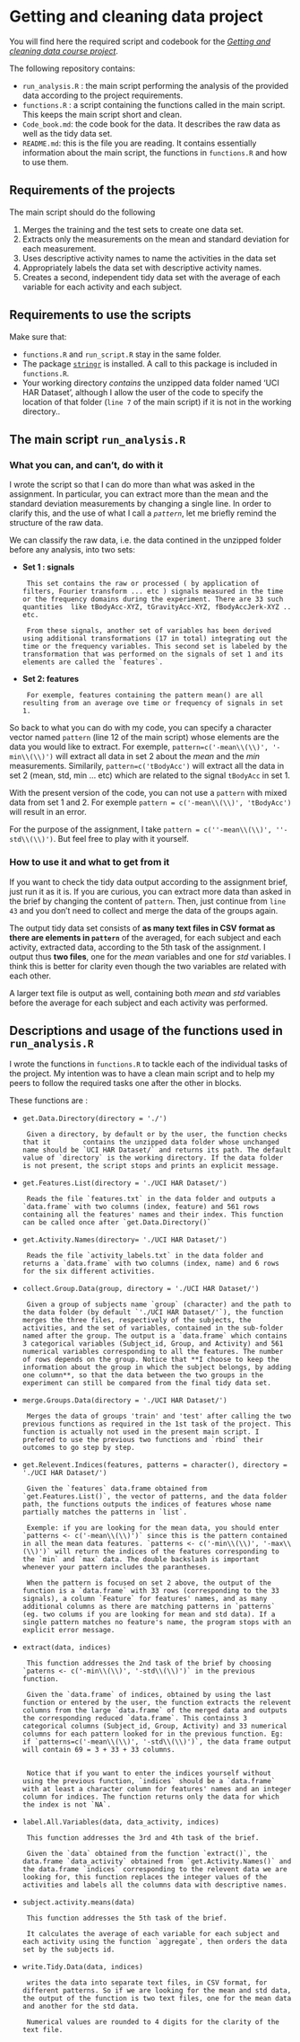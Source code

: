 Getting and cleaning data project
=================================

You will find here the required script and codebook for the [*Getting and cleaning data course project*](https://class.coursera.org/getdata-002/human_grading/view/courses/972080/assessments/3/submissions).

The following repository contains:

* `run_analysis.R` : the main script performing the analysis of the provided data according to the project requirements.
* `functions.R` : a script containing the functions called in the main script. This keeps the main script short and clean.
* `Code_book.md`: the code book for the data. It describes the raw data as well as the tidy data set.
* `README.md`: this is the file you are reading. It contains essentially information about the main script, the functions in `functions.R` and how to use them.

## Requirements of the projects

The main script should do the following

1. Merges the training and the test sets to create one data set.
2. Extracts only the measurements on the mean and standard deviation for each measurement. 
3. Uses descriptive activity names to name the activities in the data set
4. Appropriately labels the data set with descriptive activity names. 
5. Creates a second, independent tidy data set with the average of each variable for each activity and each subject.

## Requirements to use the scripts

Make sure that:

+ `functions.R` and `run_script.R` stay in the same folder.
+ The package [`stringr`](http://cran.r-project.org/package=stringr) is installed. A call to this package is included in `functions.R`.
+ Your working directory *contains* the unzipped data folder named 'UCI HAR Dataset', although I allow the user of the code to specify the location of that folder (`line 7` of the main script) if it is not in the working directory..

## The main script `run_analysis.R`

### What you can, and can't, do with it

I wrote the script so that I can do more than what was asked in the assignment. In particular, you can extract more than the mean and the standard deviation measurements by changing a single line. In order to clarify this, and the use of what I call a *`pattern`*, let me briefly remind the structure of the raw data.

We can classify the raw data, i.e. the data contined in the unzipped folder before any analysis, into two sets:

+ **Set 1 : signals**

       This set contains the raw or processed ( by application of filters, Fourier transform ... etc ) signals measured in the time or the frequency domains during the experiment. There are 33 such quantities  like tBodyAcc-XYZ, tGravityAcc-XYZ, fBodyAccJerk-XYZ .. etc.
       
       From these signals, another set of variables has been derived using additional transformations (17 in total) integrating out the time or the frequency variables. This second set is labeled by the transformation that was performed on the signals of set 1 and its elements are called the `features`.
       
+ **Set 2: features**

       For exemple, features containing the pattern mean() are all resulting from an average ove time or frequency of signals in set 1. 
       
So back to what you can do with my code, you can specify a character vector named `pattern` (line 12 of the main script) whose elements are the data you would like to extract. For exemple, `pattern=c('-mean\\(\\)', '-min\\(\\)')` will extract all data in set 2 about the *mean* and the *min* measurements. Similarily, `pattern=c('tBodyAcc')` will extract all the data in set 2 (mean, std, min ... etc) which are related to the signal `tBodyAcc` in set 1.

With the present version of the code, you can not use a `pattern` with mixed data from set 1 and 2. For exemple `pattern = c('-mean\\(\\)', 'tBodyAcc')` will result in an error.

For the purpose of the assignment, I take `pattern = c(''-mean\\(\\)', ''-std\\(\\)')`. But feel free to play with it yourself.

### How to use it and what to get from it

If you want to check the tidy data output according to the assignment brief, just run it as it is. If you are curious, you can extract more data than asked in the brief by changing the content of `pattern`. Then, just continue from `line 43` and you don't need to collect and merge the data of the groups again.

The output tidy data set consists of **as many text files in CSV format as there are elements in `pattern`** of the averaged, for each subject and each activity, extracted data, according to the 5th task of the assignment. I output thus **two files**, one for the *mean* variables and one for *std* variables. I think this is better for clarity even though the two variables are related with each other. 

A larger text file is output as well, containing both *mean* and *std* variables before the average for each subject and each activity was performed. 


## Descriptions and usage of the functions used in `run_analysis.R`

I wrote the functions in `functions.R` to tackle each of the individual tasks of the project. My intention was to have a clean main script and to help my peers to follow the required tasks one after the other in blocks.

These functions are : 

+ `get.Data.Directory(directory = './')`

       Given a directory, by default or by the user, the function checks that it        contains the unzipped data folder whose unchanged name should be `UCI HAR Dataset/` and returns its path. The default value of `directory` is the working directory. If the data folder is not present, the script stops and prints an explicit message.
       
+ `get.Features.List(directory = './UCI HAR Dataset/')`

       Reads the file `features.txt` in the data folder and outputs a `data.frame` with two columns (index, feature) and 561 rows containing all the features' names and their index. This function can be called once after `get.Data.Directory()`
       
+ `get.Activity.Names(directory= './UCI HAR Dataset/')`

       Reads the file `activity_labels.txt` in the data folder and returns a `data.frame` with two columns (index, name) and 6 rows for the six different activities.

+ `collect.Group.Data(group, directory = './UCI HAR Dataset/')`
       
       Given a group of subjects name `group` (character) and the path to the data folder (by default `'./UCI HAR Dataset/'`), the function merges the three files, respectively of the subjects, the activities, and the set of variables, contained in the sub-folder named after the group. The output is a `data.frame` which contains 3 categorical variables (Subject_id, Group, and Activity) and 561 numerical variables corresponding to all the features. The number of rows depends on the group. Notice that **I choose to keep the information about the group in which the subject belongs, by adding one column**, so that the data between the two groups in the experiment can still be compared from the final tidy data set.
       
+ `merge.Groups.Data(directory = './UCI HAR Dataset/')`

       Merges the data of groups 'train' and 'test' after calling the two previous functions as required in the 1st task of the project. This function is actually not used in the present main script. I prefered to use the previous two functions and `rbind` their outcomes to go step by step.
       
 

+ `get.Relevent.Indices(features, patterns = character(), directory = './UCI HAR Dataset/')`

       Given the `features` data.frame obtained from `get.Features.List()`, the vector of patterns, and the data folder path, the functions outputs the indices of features whose name partially matches the patterns in `list`. 
       
       Exemple: if you are looking for the mean data, you should enter `patterns <- c('-mean\\(\\)')` since this is the pattern contained in all the mean data features. `patterns <- c('-min\\(\\)', '-max\\(\\)')` will return the indices of the features corresponding to the `min` and `max` data. The double backslash is important whenever your pattern includes the parantheses.
       
       When the pattern is focused on set 2 above, the output of the function is a `data.frame` with 33 rows (corresponding to the 33 signals), a column `Feature` for features' names, and as many additional columns as there are matching patterns in `patterns` (eg. two colums if you are looking for mean and std data). If a single pattern matches no feature's name, the program stops with an explicit error message.
       
+ `extract(data, indices)`

       This function addresses the 2nd task of the brief by choosing `paterns <- c('-min\\(\\)', '-std\\(\\)')` in the previous function.

       Given the `data.frame` of indices, obtained by using the last function or entered by the user, the function extracts the relevent columns from the large `data.frame` of the merged data and outputs the corresponding reduced `data.frame`. This containss 3 categorical columns (Subject_id, Group, Activity) and 33 numerical columns for each pattern looked for in the previous function. Eg: if `patterns=c('-mean\\(\\)', '-std\\(\\)')`, the data frame output will contain 69 = 3 + 33 + 33 columns.
       
       
       Notice that if you want to enter the indices yourself without using the previous function, `indices` should be a `data.frame` with at least a character column for features' names and an integer column for indices. The function returns only the data for which the index is not `NA`.
       
       
+ `label.All.Variables(data, data_activity, indices)`

       This function addresses the 3rd and 4th task of the brief.

       Given the `data` obtained from the function `extract()`, the data.frame `data_activity` obtained from `get.Activity.Names()` and the data.frame `indices` corresponding to the relevent data we are looking for, this function replaces the integer values of the activities and labels all the columns data with descriptive names.  
       
+ `subject.activity.means(data)`

       This function addresses the 5th task of the brief.
       
       It calculates the average of each variable for each subject and each activity using the function `aggregate`, then orders the data set by the subjects id. 
       
+ `write.Tidy.Data(data, indices)`

       writes the data into separate text files, in CSV format, for different patterns. So if we are looking for the mean and std data, the output of the function is two text files, one for the mean data and another for the std data.
       
       Numerical values are rounded to 4 digits for the clarity of the text file.




